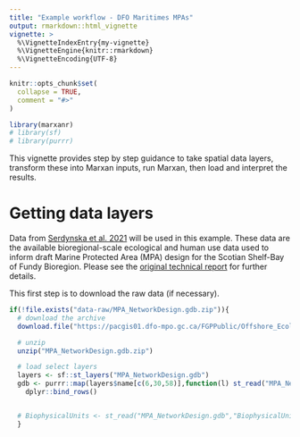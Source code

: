 ```yaml
---
title: "Example workflow - DFO Maritimes MPAs"
output: rmarkdown::html_vignette
vignette: >
  %\VignetteIndexEntry{my-vignette}
  %\VignetteEngine{knitr::rmarkdown}
  %\VignetteEncoding{UTF-8}
---
```


```r
knitr::opts_chunk$set(
  collapse = TRUE,
  comment = "#>"
)
```

```r
library(marxanr)
# library(sf)
# library(purrr)
```

This vignette provides step by step guidance to take spatial data layers, transform these into Marxan inputs, run Marxan, then load and interpret the results.

# Getting data layers

Data from [Serdynska et al. 2021](https://open.canada.ca/data/en/dataset/2d9cce9a-d634-4b49-879f-87c40c52acf2) will be used in this example. These data are the available bioregional-scale ecological and human use data used to inform draft Marine Protected Area (MPA) design for the Scotian Shelf-Bay of Fundy Bioregion. Please see the [original technical report](https://publications.gc.ca/collections/collection_2021/mpo-dfo/Fs97-6-3382-eng.pdf) for further details.

This first step is to download the raw data (if necessary).

```r
if(!file.exists("data-raw/MPA_NetworkDesign.gdb.zip")){
  # download the archive
  download.file("https://pacgis01.dfo-mpo.gc.ca/FGPPublic/Offshore_Ecological_Human_Use_MPA_Scotian%20Shelf/Download/MPA_NetworkDesign.gdb.zip","data-raw")

  # unzip
  unzip("MPA_NetworkDesign.gdb.zip")

  # load select layers
  layers <- sf::st_layers("MPA_NetworkDesign.gdb")
  gdb <- purrr::map(layers$name[c(6,30,58)],function(l) st_read("MPA_NetworkDesign.gdb",l)) %>%
    dplyr::bind_rows()


  # BiophysicalUnits <- st_read("MPA_NetworkDesign.gdb","BiophysicalUnits")
  }
```

